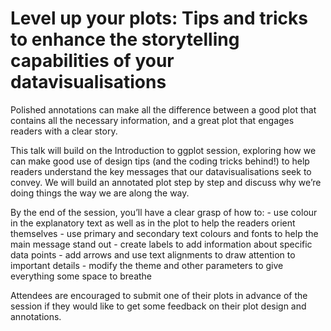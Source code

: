 
Level up your plots: Tips and tricks to enhance the storytelling capabilities of your datavisualisations
===

Polished annotations can make all the difference between a good plot that contains all the necessary information, and a great plot that engages readers with a clear story. 

This talk will build on the Introduction to ggplot session, exploring how we can make good use of design tips (and the coding tricks behind!) to help readers understand
the key messages that our datavisualisations seek to convey. We will build an annotated plot step by step and discuss why we're doing things the way we are along the way.

By the end of the session, you'll have a clear grasp of how to:
- use colour in the explanatory text as well as in the plot to help the readers orient themselves
- use primary and secondary text colours and fonts to help the main message stand out
- create labels to add information about specific data points
- add arrows and use text alignments to draw attention to important details
- modify the theme and other parameters to give everything some space to breathe

Attendees are encouraged to submit one of their plots in advance of the session if they would like to get some feedback on their plot design and annotations. 

